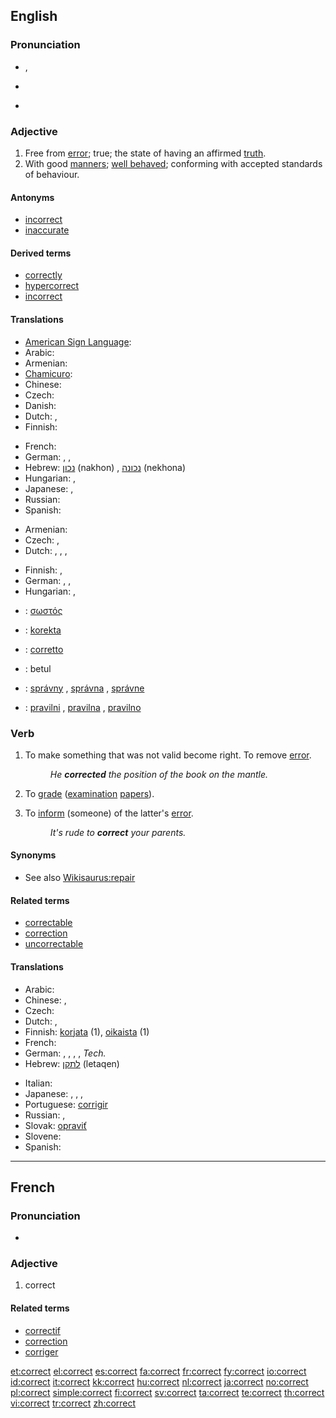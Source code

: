 ==English==

===Pronunciation===
* {{IPA|/kəˈɹɛkt/}}, {{SAMPA|/k@"rEkt/}}
* {{audio|en-us-correct.ogg|Audio (US)}}
*: {{rhymes|ɛkt}}
* {{hyphenation|cor|rect}}

===Adjective===
{{en-adj}}

# Free from [[error]]; true; the state of having an affirmed [[truth]].
# With good [[manners]]; [[well behaved]]; conforming with accepted standards of behaviour.

====Antonyms====
* [[incorrect]]
* [[inaccurate]]

====Derived terms====
* [[correctly]]
* [[hypercorrect]]
* [[incorrect]]

====Translations====
{{trans-top|free from error}}
* [[American Sign Language]]: {{tø|ase|1@RadialHand-FingerForwardAcross-1@CenterChesthigh-FingerForwardAcross}}
* Arabic: {{t|ar|صحيح|m|tr=SaHiiH|sc=Arab}}
* Armenian: {{t|hy|ճիշտ|sc=Armn|tr=č̣išt}}
* [[Chamicuro]]: {{tø|ccc|nanatolo}}
* Chinese: {{zh-tsp|正確|正确|zhèngquè}}
* Czech: {{t-|cs|správný|m}}
* Danish: {{t+|da|korrekt}}
* Dutch: {{t+|nl|correct}}, {{t+|nl|juist}}
* Finnish: {{t+|fi|oikea}}
{{trans-mid}}
* French: {{t+|fr|correct}}
* German: {{t+|de|korrekt}}, {{t+|de|richtig}}, {{t+|de|einwandfrei}}
* Hebrew: [[נכון]] (nakhon) {{m}}, [[נכונה]] (nekhona) {{f}}
* Hungarian: {{t|hu|hibátlan}}, {{t+|hu|helyes}}
* Japanese: {{t|ja|正しい|tr=tadashii|sc=Jpan}},  {{t|ja|正解|tr=seikai|sc=Jpan}}
* Russian: {{t|ru|правильный|m|r=právil'nyj|sc=Cyrl}}
* Spanish: {{t+|es|correcto}}
{{trans-bottom}}

{{trans-top|with good manners}}
* Armenian: {{t|hy|կոռեկտ|sc=Armn|tr=koṙekt}}
* Czech: {{t-|cs|slušný|m}}, {{t-|cs|korektní}}
* Dutch: {{t+|nl|correct}}, {{t|nl|welgemanierd}}, {{t|nl|welopgevoed}}, {{t|nl|goedgemanierd}}
{{trans-mid}}
* Finnish: {{t-|fi|korrekti}}, {{t+|fi|asiallinen}}
* German: {{t+|de|einwandfrei}}, {{t+|de|ordnungsgemäß}}, {{t+|de|zutreffend}}
* Hungarian: {{t|hu|illő}}, {{t+|hu|korrekt}}
{{trans-bottom}}

{{checktrans-top}}
* {{ttbc|Greek}}: [[σωστός]] {{m}}
* {{ttbc|Ido}}: [[korekta]]
* {{ttbc|Italian}}: [[corretto]] {{m}}
{{checktrans-mid}}
* {{ttbc|Malay}}: betul
* {{ttbc|Slovak}}: [[správny]] {{m}}, [[správna]] {{f}}, [[správne]] {{n}}
* {{ttbc|Slovene}}: [[pravilni]] {{m}}, [[pravilna]] {{f}}, [[pravilno]] {{n}}
{{checktrans-bottom}}

===Verb===
{{en-verb}}

# {{transitive}} To make something that was not valid become right.  To remove [[error]].
#: ''He '''corrected''' the position of the book on the mantle.''
# {{by extension|transitive}} To [[grade]] ([[examination]] [[papers]]).
# {{transitive}} To [[inform]] (someone) of the latter's [[error]].
#: ''It's rude to '''correct''' your parents.''

====Synonyms====
* See also [[Wikisaurus:repair]]

====Related terms====
* [[correctable]]
* [[correction]]
* [[uncorrectable]]

====Translations====
{{trans-top|To make something that was not valid become right}}
* Arabic: {{t|ar|صحح|tr=SaHHaHa|sc=Arab}}
* Chinese: {{t|zh|修正|tr=xiūzhèng}},  {{t|zh|改正|tr=gǎizhèng}}
* Czech: {{t-|cs|opravit}}
* Dutch: {{t+|nl|corrigeren}}, {{t+|nl|verbeteren}}
* Finnish: [[korjata]] (1), [[oikaista]] (1)
* French: {{t+|fr|corriger}}
* German: {{t+|de|ausbessern}}, {{t+|de|korrigieren}}, {{t+|de|richtigstellen}}, {{t+|de|berichtigen}}, {{t+|de|nachregeln}} ''Tech.''
* Hebrew: [[לתקן]] (letaqen)
{{trans-mid}}
* Italian: {{t+|it|correggere}}
* Japanese: {{t|ja|正す|tr=tadasu|sc=Jpan}},  {{t|ja|直す|tr=naosu|sc=Jpan}},  {{t|ja|修正する|tr=shūsei-suru|sc=Jpan}},  {{t|ja|改正する|tr=kaisei-suru|sc=Jpan}}{{t|ja|訂正する|tr=teisei-suru|sc=Jpan}}
* Portuguese: [[corrigir]]
* Russian: {{t|ru|исправлять|tr=ispravlját'|sc=Cyrl}} {{impf}},  {{t|ru|исправить|tr=isprávit'|sc=Cyrl}} {{pf}}
* Slovak: [[opraviť]]
* Slovene: {{t-|sl|popraviti}}
* Spanish: {{t+|es|corregir}}
{{trans-bottom}}

----

==French==

===Pronunciation===
* {{IPA|/kɔʁɛkt/|lang=fr}}

===Adjective===
{{fr-adj}}

# correct

====Related terms====
* [[correctif]]
* [[correction]]
* [[corriger]]

[[et:correct]]
[[el:correct]]
[[es:correct]]
[[fa:correct]]
[[fr:correct]]
[[fy:correct]]
[[io:correct]]
[[id:correct]]
[[it:correct]]
[[kk:correct]]
[[hu:correct]]
[[nl:correct]]
[[ja:correct]]
[[no:correct]]
[[pl:correct]]
[[simple:correct]]
[[fi:correct]]
[[sv:correct]]
[[ta:correct]]
[[te:correct]]
[[th:correct]]
[[vi:correct]]
[[tr:correct]]
[[zh:correct]]
